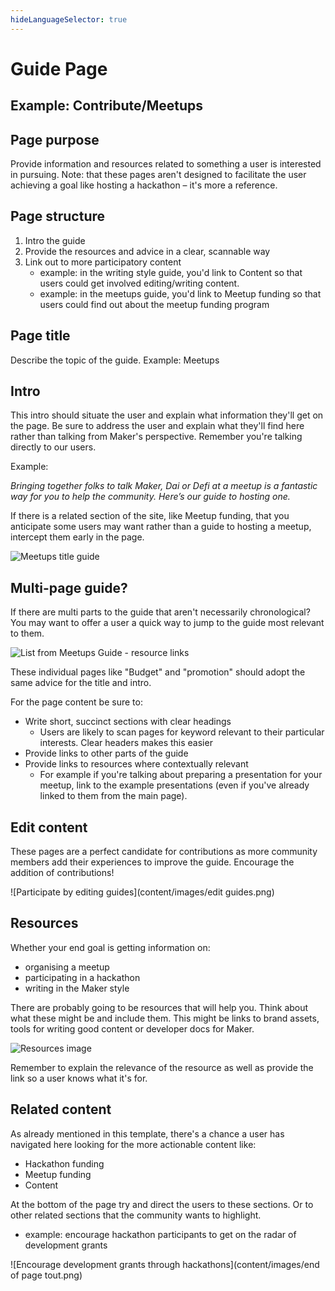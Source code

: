 ```yaml
---
hideLanguageSelector: true
---
```


# Guide Page

## Example: Contribute/Meetups

## Page purpose

Provide information and resources related to something a user is interested in pursuing. Note: that these pages aren't designed to facilitate the user achieving a goal like hosting a hackathon – it's more a reference.

## Page structure

1. Intro the guide
2. Provide the resources and advice in a clear, scannable way
3. Link out to more participatory content
   - example: in the writing style guide, you'd link to Content so that users could get involved editing/writing content.
   - example: in the meetups guide, you'd link to Meetup funding so that users could find out about the meetup funding program

## **Page title**

Describe the topic of the guide. Example: Meetups

## **Intro**

This intro should situate the user and explain what information they'll get on the page. Be sure to address the user and explain what they'll find here rather than talking from Maker's perspective. Remember you're talking directly to our users.

Example:

_Bringing together folks to talk Maker, Dai or Defi at a meetup is a fantastic way for you to help the community. Here’s our guide to hosting one._

If there is a related section of the site, like Meetup funding, that you anticipate some users may want rather than a guide to hosting a meetup, intercept them early in the page.

![Meetups title guide](content/images/meetups-guide.png)

## Multi-page guide?

If there are multi parts to the guide that aren't necessarily chronological? You may want to offer a user a quick way to jump to the guide most relevant to them.

![List from Meetups Guide - resource links]()

These individual pages like "Budget" and "promotion" should adopt the same advice for the title and intro.

For the page content be sure to:

- Write short, succinct sections with clear headings
  - Users are likely to scan pages for keyword relevant to their particular interests. Clear headers makes this easier
- Provide links to other parts of the guide
- Provide links to resources where contextually relevant
  - For example if you're talking about preparing a presentation for your meetup, link to the example presentations (even if you've already linked to them from the main page).

## Edit content

These pages are a perfect candidate for contributions as more community members add their experiences to improve the guide. Encourage the addition of contributions!

![Participate by editing guides](content/images/edit guides.png)

## Resources

Whether your end goal is getting information on:

- organising a meetup
- participating in a hackathon
- writing in the Maker style

There are probably going to be resources that will help you. Think about what these might be and include them. This might be links to brand assets, tools for writing good content or developer docs for Maker.

![Resources image]()

Remember to explain the relevance of the resource as well as provide the link so a user knows what it's for.

## Related content

As already mentioned in this template, there's a chance a user has navigated here looking for the more actionable content like:

- Hackathon funding
- Meetup funding
- Content

At the bottom of the page try and direct the users to these sections. Or to other related sections that the community wants to highlight.

- example: encourage hackathon participants to get on the radar of development grants

![Encourage development grants through hackathons](content/images/end of page tout.png)
